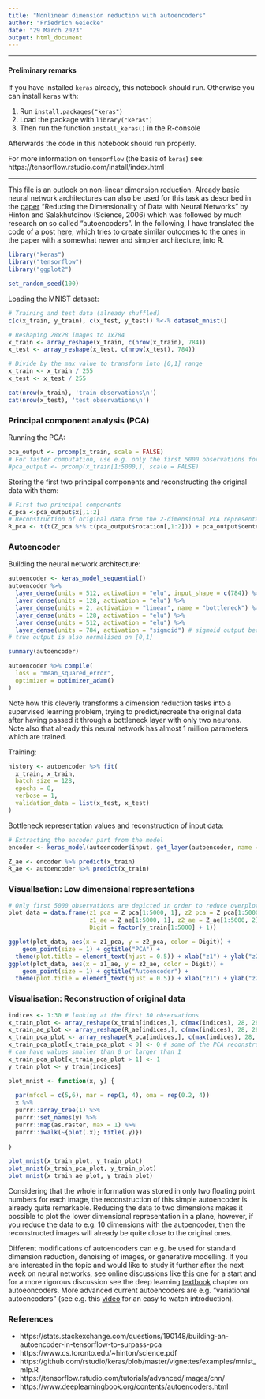 ```yaml
---
title: "Nonlinear dimension reduction with autoencoders"
author: "Friedrich Geiecke"
date: "29 March 2023"
output: html_document
---
```


--------------------------------------------------------------------------------

#### Preliminary remarks

If you have installed `keras` already, this notebook should run. Otherwise you can install `keras` with:

1. Run `install.packages("keras")`
2. Load the package with `library("keras")`
3. Then run the function `install_keras()` in the R-console

Afterwards the code in this notebook should run properly.

For more information on `tensorflow` (the basis of `keras`) see: https://tensorflow.rstudio.com/install/index.html

--------------------------------------------------------------------------------

This file is an outlook on non-linear dimension reduction. Already basic neural network architectures can also be used for this task as described in the [paper](https://www.cs.toronto.edu/~hinton/science.pdf) "Reducing the Dimensionality of Data with Neural Networks" by Hinton and Salakhutdinov (Science, 2006) which was followed by much research on so called "autoencoders". In the following, I have translated the code of a post [here](https://stats.stackexchange.com/questions/190148/building-an-autoencoder-in-tensorflow-to-surpass-pca), which tries to create similar outcomes to the ones in the paper with a somewhat newer and simpler architecture, into R.


```r
library("keras")
library("tensorflow")
library("ggplot2")
```

```r
set_random_seed(100)
```

Loading the MNIST dataset:

```r
# Training and test data (already shuffled)
c(c(x_train, y_train), c(x_test, y_test)) %<-% dataset_mnist()

# Reshaping 28x28 images to 1x784
x_train <- array_reshape(x_train, c(nrow(x_train), 784))
x_test <- array_reshape(x_test, c(nrow(x_test), 784))

# Divide by the max value to transform into [0,1] range
x_train <- x_train / 255
x_test <- x_test / 255

cat(nrow(x_train), 'train observations\n')
cat(nrow(x_test), 'test observations\n')
```


### Principal component analysis (PCA)

Running the PCA:

```r
pca_output <- prcomp(x_train, scale = FALSE)
# For faster computation, use e.g. only the first 5000 observations for the PCA
#pca_output <- prcomp(x_train[1:5000,], scale = FALSE)
```

Storing the first two principal components and reconstructing the original data with them:

```r
# First two principal components
Z_pca <-pca_output$x[,1:2]
# Reconstruction of original data from the 2-dimensional PCA representation
R_pca <- t(t(Z_pca %*% t(pca_output$rotation[,1:2])) + pca_output$center)
```


### Autoencoder

Building the neural network architecture:

```r
autoencoder <- keras_model_sequential()
autoencoder %>%
  layer_dense(units = 512, activation = "elu", input_shape = c(784)) %>%  
  layer_dense(units = 128, activation = "elu") %>%
  layer_dense(units = 2, activation = "linear", name = "bottleneck") %>%
  layer_dense(units = 128, activation = "elu") %>%
  layer_dense(units = 512, activation = "elu") %>%
  layer_dense(units = 784, activation = "sigmoid") # sigmoid output because
# true output is also normalised on [0,1]

summary(autoencoder)

autoencoder %>% compile(
  loss = "mean_squared_error",
  optimizer = optimizer_adam()
)
```

Note how this cleverly transforms a dimension reduction tasks into a supervised learning problem, trying to predict/recreate the original data after having passed it through a bottleneck layer with only two neurons. Note also that already this neural network has almost 1 million parameters which are trained.

Training:

```r
history <- autoencoder %>% fit(
  x_train, x_train,
  batch_size = 128,
  epochs = 8,
  verbose = 1,
  validation_data = list(x_test, x_test)
)
```

Bottleneck representation values and reconstruction of input data:

```r
# Extracting the encoder part from the model
encoder <- keras_model(autoencoder$input, get_layer(autoencoder, name = "bottleneck")$output)

Z_ae <- encoder %>% predict(x_train)
R_ae <- autoencoder %>% predict(x_train)
```


### Visuallsation: Low dimensional representations

```r
# Only first 5000 observations are depicted in order to reduce overplotting
plot_data = data.frame(z1_pca = Z_pca[1:5000, 1], z2_pca = Z_pca[1:5000, 2],
                       z1_ae = Z_ae[1:5000, 1], z2_ae = Z_ae[1:5000, 2],
                       Digit = factor(y_train[1:5000] + 1))
```

```r
ggplot(plot_data, aes(x = z1_pca, y = z2_pca, color = Digit)) + 
    geom_point(size = 1) + ggtitle("PCA") +
  theme(plot.title = element_text(hjust = 0.5)) + xlab("z1") + ylab("z2")
ggplot(plot_data, aes(x = z1_ae, y = z2_ae, color = Digit)) +
    geom_point(size = 1) + ggtitle("Autoencoder") + 
  theme(plot.title = element_text(hjust = 0.5)) + xlab("z1") + ylab("z2")
```

### Visualisation: Reconstruction of original data

```r
indices <- 1:30 # looking at the first 30 observations
x_train_plot <- array_reshape(x_train[indices,], c(max(indices), 28, 28))
x_train_ae_plot <- array_reshape(R_ae[indices,], c(max(indices), 28, 28))
x_train_pca_plot <- array_reshape(R_pca[indices,], c(max(indices), 28, 28))
x_train_pca_plot[x_train_pca_plot < 0] <- 0 # some of the PCA reconstructions
# can have values smaller than 0 or larger than 1
x_train_pca_plot[x_train_pca_plot > 1] <- 1
y_train_plot <- y_train[indices]

plot_mnist <- function(x, y) {
  
  par(mfcol = c(5,6), mar = rep(1, 4), oma = rep(0.2, 4))
  x %>% 
  purrr::array_tree(1) %>%
  purrr::set_names(y) %>% 
  purrr::map(as.raster, max = 1) %>%
  purrr::iwalk(~{plot(.x); title(.y)})
  
}
```

```r
plot_mnist(x_train_plot, y_train_plot)
plot_mnist(x_train_pca_plot, y_train_plot)
plot_mnist(x_train_ae_plot, y_train_plot)
```

Considering that the whole information was stored in only two floating point numbers for each image, the reconstruction of this simple autoencoder is already quite remarkable. Reducing the data to two dimensions makes it possible to plot the lower dimensional representation in a plane, however, if you reduce the data to e.g. 10 dimensions with the autoencoder, then the reconstructed images will already be quite close to the original ones.

Different modifications of autoencoders can e.g. be used for standard dimension reduction, denoising of images, or generative modelling. If you are interested in the topic and would like to study it further after the next week on neural networks, see online discussions like [this](https://towardsdatascience.com/applied-deep-learning-part-3-autoencoders-1c083af4d798) one for a start and for a more rigorous discussion see the deep learning [textbook](https://www.deeplearningbook.org/contents/autoencoders.html) chapter on autoeoncoders. More advanced current autoencoders are e.g. "variational autoencoders" (see e.g. this [video](https://youtu.be/9zKuYvjFFS8) for an easy to watch introduction).


### References

- https://stats.stackexchange.com/questions/190148/building-an-autoencoder-in-tensorflow-to-surpass-pca
- https://www.cs.toronto.edu/~hinton/science.pdf
- https://github.com/rstudio/keras/blob/master/vignettes/examples/mnist_mlp.R
- https://tensorflow.rstudio.com/tutorials/advanced/images/cnn/
- https://www.deeplearningbook.org/contents/autoencoders.html
